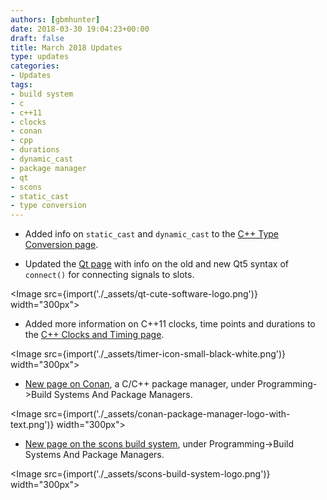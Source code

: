 ```yaml
---
authors: [gbmhunter]
date: 2018-03-30 19:04:23+00:00
draft: false
title: March 2018 Updates
type: updates
categories:
- Updates
tags:
- build system
- c
- c++11
- clocks
- conan
- cpp
- durations
- dynamic_cast
- package manager
- qt
- scons
- static_cast
- type conversion
---
```



* Added info on `static_cast` and `dynamic_cast` to the [C++ Type Conversion page](/programming/languages/c-plus-plus/type-conversion).

* Updated the [Qt page](/programming/languages/c-plus-plus/qt/) with info on the old and new Qt5 syntax of `connect()` for connecting signals to slots.


<Image src={import('./_assets/qt-cute-software-logo.png')} width="300px"></Image>

* Added more information on C++11 clocks, time points and durations to the [C++ Clocks and Timing page](/programming/languages/c-plus-plus/clocks-and-timing).  


<Image src={import('./_assets/timer-icon-small-black-white.png')} width="300px"></Image>

* [New page on Conan](/programming/build-systems-and-package-managers/conan/), a C/C++ package manager, under Programming->Build Systems And Package Managers.  


<Image src={import('./_assets/conan-package-manager-logo-with-text.png')} width="300px"></Image>

* [New page on the scons build system](/programming/build-systems-and-package-managers/scons), under Programming->Build Systems And Package Managers.  


<Image src={import('./_assets/scons-build-system-logo.png')} width="300px"></Image>
